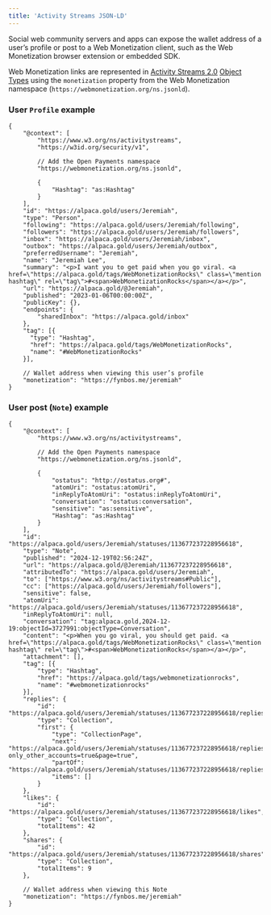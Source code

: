 ```yaml
---
title: 'Activity Streams JSON-LD'
---
```


Social web community servers and apps can expose the wallet address of a user’s profile or post to a Web Monetization client, such as the Web Monetization browser extension or embedded SDK.

Web Monetization links are represented in [Activity Streams 2.0](https://www.w3.org/TR/activitystreams-core/) [Object Types](https://www.w3.org/TR/activitystreams-vocabulary/#dfn-object) using the `monetization` property from the Web Monetization namespace (`https://webmonetization.org/ns.jsonld`).

### User `Profile` example

```jsonc
{
	"@context": [
		"https://www.w3.org/ns/activitystreams",
		"https://w3id.org/security/v1",

		// Add the Open Payments namespace
		"https://webmonetization.org/ns.jsonld",

		{
			"Hashtag": "as:Hashtag"
		}
	],
	"id": "https://alpaca.gold/users/Jeremiah",
	"type": "Person",
	"following": "https://alpaca.gold/users/Jeremiah/following",
	"followers": "https://alpaca.gold/users/Jeremiah/followers",
	"inbox": "https://alpaca.gold/users/Jeremiah/inbox",
	"outbox": "https://alpaca.gold/users/Jeremiah/outbox",
	"preferredUsername": "Jeremiah",
	"name": "Jeremiah Lee",
	"summary": "<p>I want you to get paid when you go viral. <a href=\"https://alpaca.gold/tags/WebMonetizationRocks\" class=\"mention hashtag\" rel=\"tag\">#<span>WebMonetizationRocks</span></a></p>",
	"url": "https://alpaca.gold/@Jeremiah",
	"published": "2023-01-06T00:00:00Z",
	"publicKey": {},
	"endpoints": {
		"sharedInbox": "https://alpaca.gold/inbox"
	},
	"tag": [{
	  "type": "Hashtag",
	  "href": "https://alpaca.gold/tags/WebMonetizationRocks",
	  "name": "#WebMonetizationRocks"
	}],

	// Wallet address when viewing this user’s profile
	"monetization": "https://fynbos.me/jeremiah"
}
```

### User post (`Note`) example

```jsonc
{
	"@context": [
		"https://www.w3.org/ns/activitystreams",

		// Add the Open Payments namespace
		"https://webmonetization.org/ns.jsonld",

		{
			"ostatus": "http://ostatus.org#",
			"atomUri": "ostatus:atomUri",
			"inReplyToAtomUri": "ostatus:inReplyToAtomUri",
			"conversation": "ostatus:conversation",
			"sensitive": "as:sensitive",
			"Hashtag": "as:Hashtag"
		}
	],
	"id": "https://alpaca.gold/users/Jeremiah/statuses/113677237228956618",
	"type": "Note",
	"published": "2024-12-19T02:56:24Z",
	"url": "https://alpaca.gold/@Jeremiah/113677237228956618",
	"attributedTo": "https://alpaca.gold/users/Jeremiah",
	"to": ["https://www.w3.org/ns/activitystreams#Public"],
	"cc": ["https://alpaca.gold/users/Jeremiah/followers"],
	"sensitive": false,
	"atomUri": "https://alpaca.gold/users/Jeremiah/statuses/113677237228956618",
	"inReplyToAtomUri": null,
	"conversation": "tag:alpaca.gold,2024-12-19:objectId=3727991:objectType=Conversation",
	"content": "<p>When you go viral, you should get paid. <a href=\"https://alpaca.gold/tags/WebMonetizationRocks\" class=\"mention hashtag\" rel=\"tag\">#<span>WebMonetizationRocks</span></a></p>",
	"attachment": [],
	"tag": [{
		"type": "Hashtag",
		"href": "https://alpaca.gold/tags/webmonetizationrocks",
		"name": "#webmonetizationrocks"
	}],
	"replies": {
		"id": "https://alpaca.gold/users/Jeremiah/statuses/113677237228956618/replies",
		"type": "Collection",
		"first": {
			"type": "CollectionPage",
			"next": "https://alpaca.gold/users/Jeremiah/statuses/113677237228956618/replies?only_other_accounts=true&page=true",
			"partOf": "https://alpaca.gold/users/Jeremiah/statuses/113677237228956618/replies",
			"items": []
		}
	},
	"likes": {
		"id": "https://alpaca.gold/users/Jeremiah/statuses/113677237228956618/likes",
		"type": "Collection",
		"totalItems": 42
	},
	"shares": {
		"id": "https://alpaca.gold/users/Jeremiah/statuses/113677237228956618/shares",
		"type": "Collection",
		"totalItems": 9
	},

	// Wallet address when viewing this Note
	"monetization": "https://fynbos.me/jeremiah"
}
```
